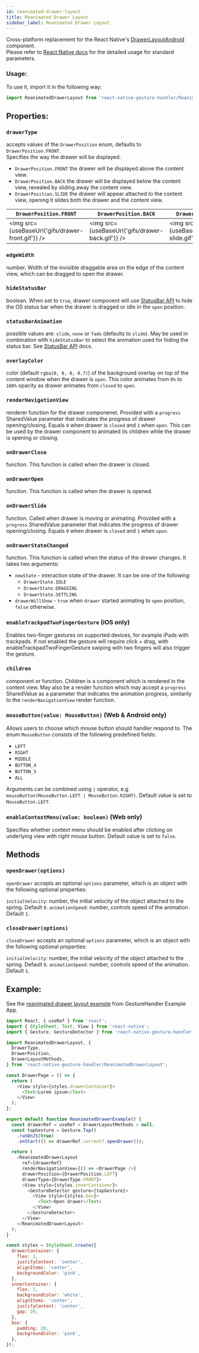 ```yaml
---
id: reanimated-drawer-layout
title: Reanimated Drawer Layout
sidebar_label: Reanimated Drawer Layout
---
```



Cross-platform replacement for the React Native's [DrawerLayoutAndroid](http://reactnative.dev/docs/drawerlayoutandroid.html) component.  
Please refer to [React Native docs](http://reactnative.dev/docs/drawerlayoutandroid.html) for the detailed usage for standard parameters.

### Usage:

To use it, import it in the following way:

```js
import ReanimatedDrawerLayout from 'react-native-gesture-handler/ReanimatedDrawerLayout';
```

## Properties:

### `drawerType`

accepts values of the `DrawerPosition` enum, defaults to `DrawerPosition.FRONT`.  
Specifies the way the drawer will be displayed.

- `DrawerPosition.FRONT` the drawer will be displayed above the content view.
- `DrawerPosition.BACK` the drawer will be displayed below the content view, revealed by sliding away the content view.
- `DrawerPosition.SLIDE` the drawer will appear attached to the content view, opening it slides both the drawer and the content view.

| `DrawerPosition.FRONT`                            | `DrawerPosition.BACK`                            | `DrawerPosition.SLIDE`                            |
| ------------------------------------------------- | ------------------------------------------------ | ------------------------------------------------- |
| <img src={useBaseUrl('gifs/drawer-front.gif')} /> | <img src={useBaseUrl('gifs/drawer-back.gif')} /> | <img src={useBaseUrl('gifs/drawer-slide.gif')} /> |

### `edgeWidth`

number. Width of the invisible draggable area on the edge of the content view, which can be dragged to open the drawer.

### `hideStatusBar`

boolean. When set to `true`, drawer component will use [StatusBar API](http://reactnative.dev/docs/statusbar.html) to hide the OS status bar when the drawer is dragged or idle in the `open` position.

### `statusBarAnimation`

possible values are: `slide`, `none` or `fade` (defaults to `slide`).
May be used in combination with `hideStatusBar` to select the animation used for hiding the status bar.
See [StatusBar API](http://reactnative.dev/docs/statusbar.html#statusbaranimation) docs.

### `overlayColor`

color (default `rgba(0, 0, 0, 0.7)`) of the background overlay on top of the content window when the drawer is `open`.
This color animates from `0%` to `100%` opacity as drawer animates from `closed` to `open`.

### `renderNavigationView`

renderer function for the drawer componenet.
Provided with a `progress` SharedValue parameter that indicates the progress of drawer opening/closing. Equals `0` when drawer is `closed` and `1` when `open`.
This can be used by the drawer component to animated its children while the drawer is opening or closing.

### `onDrawerClose`

function. This function is called when the drawer is closed.

### `onDrawerOpen`

function. This function is called when the drawer is opened.

### `onDrawerSlide`

function. Called when drawer is moving or animating.
Provided with a `progress` SharedValue parameter that indicates the progress of drawer opening/closing. Equals `0` when drawer is `closed` and `1` when `open`.

### `onDrawerStateChanged`

function. This function is called when the status of the drawer changes. It takes two arguments:

- `newState` - interaction state of the drawer. It can be one of the following:
  - `DrawerState.IDLE`
  - `DrawerState.DRAGGING`
  - `DrawerState.SETTLING`
- `drawerWillShow` - `true` when `drawer` started animating to `open` position, `false` otherwise.

### `enableTrackpadTwoFingerGesture` (iOS only)

Enables two-finger gestures on supported devices, for example iPads with trackpads.
If not enabled the gesture will require click + drag, with enableTrackpadTwoFingerGesture swiping with two fingers will also trigger the gesture.

### `children`

component or function. Children is a component which is rendered in the content view.
May also be a render function which may accept a `progress` SharedValue as a parameter that indicates the animation progress, similarily to the `renderNavigationView` render function.

### `mouseButton(value: MouseButton)` (Web & Android only)

Allows users to choose which mouse button should handler respond to.
The enum `MouseButton` consists of the following predefined fields:

- `LEFT`
- `RIGHT`
- `MIDDLE`
- `BUTTON_4`
- `BUTTON_5`
- `ALL`

Arguments can be combined using `|` operator, e.g. `mouseButton(MouseButton.LEFT | MouseButton.RIGHT)`. Default value is set to `MouseButton.LEFT`.

### `enableContextMenu(value: boolean)` (Web only)

Specifies whether context menu should be enabled after clicking on underlying view with right mouse button. Default value is set to `false`.

## Methods

### `openDrawer(options)`

`openDrawer` accepts an optional `options` parameter, which is an object with the following optional properties:

`initialVelocity`: number, the initial velocity of the object attached to the spring. Default `0`.
`animationSpeed`: number, controls speed of the animation. Default `1`.

### `closeDrawer(options)`

`closeDrawer` accepts an optional `options` parameter, which is an object with the following optional properties:

`initialVelocity`: number, the initial velocity of the object attached to the spring. Default `0`.
`animationSpeed`: number, controls speed of the animation. Default `1`.

## Example:

See the [reanimated drawer layout example](https://github.com/software-mansion/react-native-gesture-handler/blob/main/example/src/release_tests/reanimatedDrawerLayout/index.tsx) from GestureHandler Example App.

```js
import React, { useRef } from 'react';
import { StyleSheet, Text, View } from 'react-native';
import { Gesture, GestureDetector } from 'react-native-gesture-handler';

import ReanimatedDrawerLayout, {
  DrawerType,
  DrawerPosition,
  DrawerLayoutMethods,
} from 'react-native-gesture-handler/ReanimatedDrawerLayout';

const DrawerPage = () => {
  return (
    <View style={styles.drawerContainer}>
      <Text>Lorem ipsum</Text>
    </View>
  );
};

export default function ReanimatedDrawerExample() {
  const drawerRef = useRef < DrawerLayoutMethods > null;
  const tapGesture = Gesture.Tap()
    .runOnJS(true)
    .onStart(() => drawerRef.current?.openDrawer());

  return (
    <ReanimatedDrawerLayout
      ref={drawerRef}
      renderNavigationView={() => <DrawerPage />}
      drawerPosition={DrawerPosition.LEFT}
      drawerType={DrawerType.FRONT}>
      <View style={styles.innerContainer}>
        <GestureDetector gesture={tapGesture}>
          <View style={styles.box}>
            <Text>Open drawer</Text>
          </View>
        </GestureDetector>
      </View>
    </ReanimatedDrawerLayout>
  );
}

const styles = StyleSheet.create({
  drawerContainer: {
    flex: 1,
    justifyContent: 'center',
    alignItems: 'center',
    backgroundColor: 'pink',
  },
  innerContainer: {
    flex: 1,
    backgroundColor: 'white',
    alignItems: 'center',
    justifyContent: 'center',
    gap: 20,
  },
  box: {
    padding: 20,
    backgroundColor: 'pink',
  },
});
```
